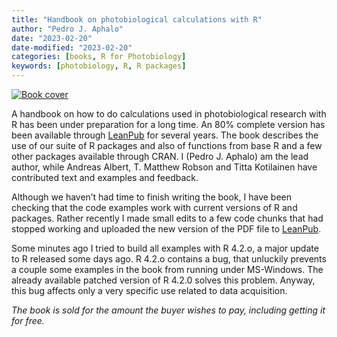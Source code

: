 ```yaml
---
title: "Handbook on photobiological calculations with R"
author: "Pedro J. Aphalo"
date: "2023-02-20"
date-modified: "2023-02-20"
categories: [books, R for Photobiology]
keywords: [photobiology, R, R packages]
---
```


[![Book cover](leanpub-r4photobiology.jpg)](https://leanpub.com/r4photobiology){width=33%}

A handbook on how to do calculations used in photobiological research with R has been under preparation for a long time. An 80% complete version has been available through [LeanPub](https://leanpub.com/r4photobiology) for several years. The book describes the use of our suite of R packages and also of functions from base R and a few other packages available through CRAN. I (Pedro J. Aphalo) am the lead author, while Andreas Albert, T. Matthew Robson and Titta Kotilainen have contributed text and examples and feedback.

Although we haven't had time to finish writing the book, I have been checking that the code examples work with current versions of R and packages. Rather recently I made small edits to a few code chunks that had stopped working and uploaded the new version of the PDF file to [LeanPub](https://leanpub.com/r4photobiology).

Some minutes ago I tried to build all examples with R 4.2.o, a major update to R released some days ago. R 4.2.o contains a bug, that unluckily prevents a couple some examples in the book from running under MS-Windows. The already available patched version of R 4.2.0 solves this problem. Anyway, this bug affects only a very specific use related to data acquisition.

*The book is sold for the amount the buyer wishes to pay, including getting it for free.*
